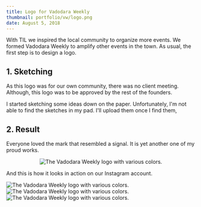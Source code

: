 ```yaml
---
title: Logo for Vadodara Weekly
thumbnail: portfolio/vw/logo.png
date: August 5, 2018
---
```


With TIL we inspired the local community to organize more events. We formed
Vadodara Weekly to amplify other events in the town. As usual, the first step is
to design a logo.

## 1. Sketching

As this logo was for our own community, there was no client meeting. Although,
this logo was to be approved by the rest of the founders.

I started sketching some ideas down on the paper. Unfortunately, I'm not able to
find the sketches in my pad. I'll upload them once I find them,

## 2. Result

Everyone loved the mark that resembled a signal. It is yet another one of my
proud works.

<center>
  <Zoom zoomMargin={40}>
    <img
      className="rounded-md w-full h-full object-cover drop-shadow-lg"
      src="/portfolio/vw/variations.png"
      alt="The Vadodara Weekly logo with various colors."
    />
  </Zoom>
</center>

And this is how it looks in action on our Instagram account.

<div className="grid grid-cols-3 gap-3">
  <Zoom zoomMargin={40}>
    <img
      className="rounded-md w-full h-full object-cover drop-shadow-lg"
      src="/portfolio/vw/insta-2.jpg"
      alt="The Vadodara Weekly logo with various colors."
    />
  </Zoom>
  <Zoom zoomMargin={40}>
    <img
      className="rounded-md w-full h-full object-cover drop-shadow-lg"
      src="/portfolio/vw/insta-3.jpg"
      alt="The Vadodara Weekly logo with various colors."
    />
  </Zoom>
  <Zoom zoomMargin={40}>
    <img
      className="rounded-md w-full h-full object-cover drop-shadow-lg"
      src="/portfolio/vw/insta-1.jpg"
      alt="The Vadodara Weekly logo with various colors."
    />
  </Zoom>
</div>
